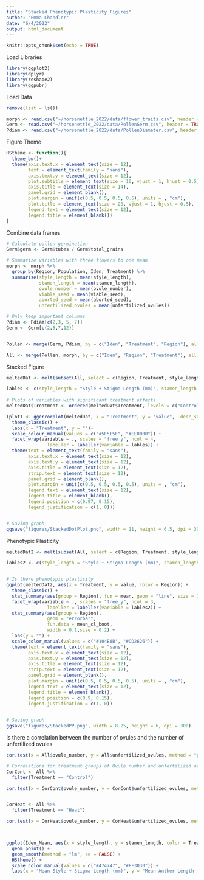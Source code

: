 ```yaml
---
title: "Stacked Phenotypic Plasticity Figures"
author: "Emma Chandler"
date: "6/4/2022"
output: html_document
---
```


```r
knitr::opts_chunk$set(echo = TRUE)
```


Load Libraries
```r
library(ggplot2)
library(dplyr)
library(reshape2)
library(ggpubr)
```

Load Data
```r
remove(list = ls())

morph <- read.csv("~/horsenettle_2022/data/flower_traits.csv", header = TRUE)
Germ <- read.csv("~/horsenettle_2022/data/PollenGerm.csv", header = TRUE)
Pdiam <- read.csv("~/horsenettle_2022/data/PollenDiameter.csv", header = TRUE)


```

Figure Theme
```r
HStheme <- function(){            
  theme_bw()+                          
  theme(axis.text.x = element_text(size = 12), 
        text = element_text(family = "sans"), 
        axis.text.y = element_text(size = 12),
        plot.subtitle = element_text(size = 16, vjust = 1, hjust = 0.5),
        axis.title = element_text(size = 14),
        panel.grid = element_blank(),
        plot.margin = unit(c(0.5, 0.5, 0.5, 0.5), units = , "cm"),
        plot.title = element_text(size = 20, vjust = 1, hjust = 0.5),
        legend.text = element_text(size = 12),
        legend.title = element_blank())
}
```


Combine data frames
```r

# Calculate pollen germination
Germ$germ <- Germ$tubes / Germ$total_grains

# Summarize variables with three flowers to one mean
morph <- morph %>% 
  group_by(Region, Population, Iden, Treatment) %>% 
  summarise(style_length = mean(style_length),
            stamen_length = mean(stamen_length),
            ovule_number = mean(ovule_number),
            viable_seed = mean(viable_seed),
            aborted_seed = mean(aborted_seed),
            unfertilized_ovules = mean(unfertilized_ovules))

# Only keep important columns
Pdiam <- Pdiam[c(2,3, 5, 7)]
Germ <- Germ[c(2,5,7,12)]


Pollen <- merge(Germ, Pdiam, by = c("Iden", "Treatment", "Region"), all.x = TRUE, all = TRUE)

All <- merge(Pollen, morph, by = c("Iden", "Region", "Treatment"), all.x = FALSE, all = TRUE)

```



Stacked Figure
```r
meltedDat <- melt(subset(All, select = c(Region, Treatment, style_length, stamen_length, PD_mean, ovule_number, viable_seed, unfertilized_ovules, aborted_seed)), id.var= c("Region", "Treatment"))

lables <- c(style_length = "Style + Stigma Length (mm)", stamen_length = "Anther Length (mm)",  PD_mean = "Mean Pollen Diameter (µm)", ovule_number = "Ovule Count", unfertilized_ovules = "Unfertilized Ovules", viable_seed = "Viable Seed Count", aborted_seed = "Aborted Seed Count")
  
# Plots of variables with significant treatment effects
meltedDat$Treatment <- ordered(meltedDat$Treatment, levels = c("Control", "Heat"))

(plot1 <- ggerrorplot(meltedDat, x = "Treatment", y = "value",  desc_stat = "mean_se", color = "Treatment") +
  theme_classic() +
  labs(x = "Treatment", y = "")+
  scale_colour_manual(values = c("#5E5E5E", "#EE0000")) +
  facet_wrap(variable ~ ., scales = "free_y", ncol = 4,
               labeller = labeller(variable = lables)) +
  theme(text = element_text(family = "sans"),
        axis.text.x = element_text(size = 12),
        axis.text.y = element_text(size = 12),
        axis.title = element_text(size = 12),
        strip.text = element_text(size = 12),
        panel.grid = element_blank(),
        plot.margin = unit(c(0.5, 0.5, 0.5, 0.5), units = , "cm"),
        legend.text = element_text(size = 12),
        legend.title = element_blank(),
        legend.position = c(0.97, 0.15), 
        legend.justification = c(1, 0)))


# Saving graph
ggsave("figures/StackedDotPlot.png", width = 11, height = 6.5, dpi = 300)
```



Phenotypic Plasticity
```r
meltedDat2 <- melt(subset(All, select = c(Region, Treatment, style_length, stamen_length, ovule_number, unfertilized_ovules, aborted_seed)), id.var= c("Region", "Treatment"))

lables2 <- c(style_length = "Style + Stigma Length (mm)", stamen_length = "Anther Length (mm)", ovule_number = "Ovule Count", unfertilized_ovules = "Unfertilized Ovule Count", aborted_seed = "Aborted Seed Count")


# Is there phenotypic plasticity
ggplot(meltedDat2, aes(x = Treatment, y = value, color = Region)) +
  theme_classic() +
  stat_summary(aes(group = Region), fun = mean, geom = "line", size = 1, alpha = 0.7) +
  facet_wrap(variable ~ ., scales = "free_y", ncol = 3,
               labeller = labeller(variable = lables2)) +
  stat_summary(aes(group = Region), 
               geom = "errorbar",
               fun.data = mean_cl_boot,
               width = 0.1,size = 0.2) +
  labs(y = "") +
  scale_color_manual(values = c("#104E8B", "#CD2626")) +
  theme(text = element_text(family = "sans"),
        axis.text.x = element_text(size = 12),
        axis.text.y = element_text(size = 12),
        axis.title = element_text(size = 12),
        strip.text = element_text(size = 12),
        panel.grid = element_blank(),
        plot.margin = unit(c(0.5, 0.5, 0.5, 0.5), units = , "cm"),
        legend.text = element_text(size = 12),
        legend.title = element_blank(),
        legend.position = c(0.9, 0.15), 
        legend.justification = c(1, 0))
  

# Saving graph
ggsave("figures/StackedPP.png", width = 8.25, height = 6, dpi = 300)
```


Is there a correlation between the number of ovules and the number of unfertilized ovules
```r

cor.test(x = All$ovule_number, y = All$unfertilized_ovules, method = "pearson")

# Correlations for treatment groups of Ovule number and unfertilized ovules
CorCont <- All %>% 
  filter(Treatment == "Control")

cor.test(x = CorCont$ovule_number, y = CorCont$unfertilized_ovules, method = "pearson")


CorHeat <- All %>% 
  filter(Treatment == "Heat")

cor.test(x = CorHeat$ovule_number, y = CorHeat$unfertilized_ovules, method = "pearson")



ggplot(Iden_Mean, aes(x = style_length, y = stamen_length, color = Treatment)) +
  geom_point() +
  geom_smooth(method = "lm", se = FALSE) +
  HStheme() +
  scale_color_manual(values = c("#474747", "#FF3030")) +
  labs(x = "Mean Style + Stigma Length (mm)", y = "Mean Anther Length (mm)")

```
